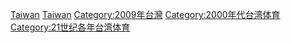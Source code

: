 {{Portal|台灣|體育}}
{{Year by category
|m=2
|c=0
|d=0
|y=9
|cat=台灣體育
|sortkey=Sport
|parent=21世纪各年台湾体育
|subcat=2009年台灣
}}

[[Category:2009年各國體育|Taiwan]]
[[Category:2009年亞洲體育|Taiwan]]
[[Category:2009年台灣|Category:2009年台灣]]
[[Category:2000年代台湾体育|Category:2000年代台湾体育]]
[[Category:21世纪各年台湾体育|Category:21世纪各年台湾体育]]